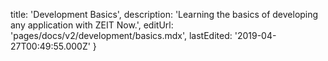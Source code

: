
  title: 'Development Basics',
  description:
    'Learning the basics of developing any application with ZEIT Now.',
  editUrl: 'pages/docs/v2/development/basics.mdx',
  lastEdited: '2019-04-27T00:49:55.000Z'
}

